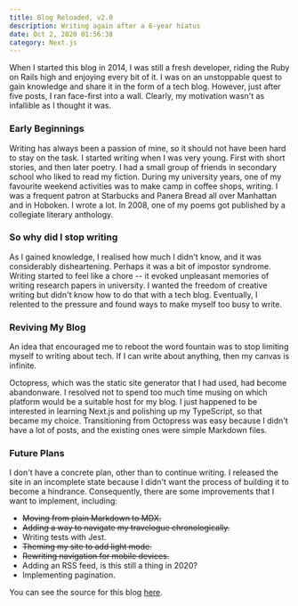 ```yaml
---
title: Blog Reloaded, v2.0
description: Writing again after a 6-year hiatus
date: Oct 2, 2020 01:56:38
category: Next.js
---
```


When I started this blog in 2014, I was still a fresh developer, riding the Ruby
on Rails high and enjoying every bit of it. I was on an unstoppable quest to
gain knowledge and share it in the form of a tech blog. However, just after five
posts, I ran face-first into a wall. Clearly, my motivation wasn't as infallible
as I thought it was.

### Early Beginnings

Writing has always been a passion of mine, so it should not have been hard to
stay on the task. I started writing when I was very young. First with short
stories, and then later poetry. I had a small group of friends in secondary
school who liked to read my fiction. During my university years, one of my
favourite weekend activities was to make camp in coffee shops, writing. I was a
frequent patron at Starbucks and Panera Bread all over Manhattan and in Hoboken.
I wrote a lot. In 2008, one of my poems got published by a collegiate literary
anthology.

### So why did I stop writing

As I gained knowledge, I realised how much I didn't know, and it was
considerably disheartening. Perhaps it was a bit of impostor syndrome. Writing
started to feel like a chore -- it evoked unpleasant memories of writing
research papers in university. I wanted the freedom of creative writing but
didn't know how to do that with a tech blog. Eventually, I relented to the
pressure and found ways to make myself too busy to write.

### Reviving My Blog

An idea that encouraged me to reboot the word fountain was to stop limiting
myself to writing about tech. If I can write about anything, then my canvas is
infinite.

Octopress, which was the static site generator that I had used, had become
abandonware. I resolved not to spend too much time musing on which platform
would be a suitable host for my blog. I just happened to be interested in
learning Next.js and polishing up my TypeScript, so that became my choice.
Transitioning from Octopress was easy because I didn't have a lot of posts, and
the existing ones were simple Markdown files.

### Future Plans

I don't have a concrete plan, other than to continue writing. I released the
site in an incomplete state because I didn't want the process of building it to
become a hindrance. Consequently, there are some improvements that I want to
implement, including:

- ~~Moving from plain Markdown to MDX.~~
- ~~Adding a way to navigate my travelogue chronologically.~~
- Writing tests with Jest.
- ~~Theming my site to add light mode.~~
- ~~Rewriting navigation for mobile devices.~~
- Adding an RSS feed, is this still a thing in 2020?
- Implementing pagination.

You can see the source for this blog
[here](https://github.com/davidkariuki/blog).
